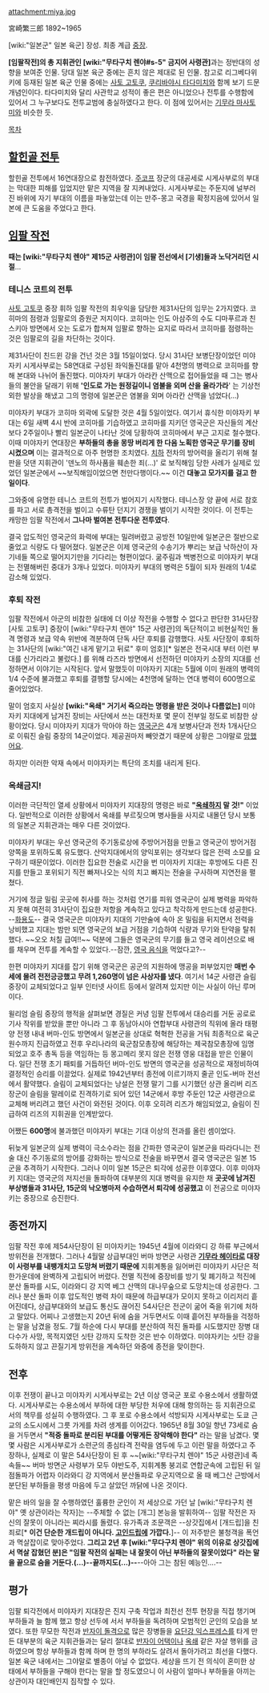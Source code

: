 attachment:miya.jpg

宮崎繁三郎
1892~1965

[wiki:"일본군" 일본 육군] 장성. 최종 계급 [[중장]]. 

'''[임팔작전]의 총 지휘관인 [wiki:"무타구치 렌야#s-5" 금지어 사령관]'''과는 정반대의 성향을 보여준 인물. 당대 일본 육군 중에는 흔치 않은 제대로 된 인물. 참고로 리그베다위키에 등재된 일본 육군 인물 중에는 [[사토 고토쿠]], [[쿠리바야시 타다미치]]와 함께 보기 드문 개념인이다. 타다미치와 달리 사관학교 성적이 좋은 편은 아니었으나 전투를 수행함에 있어서 그 누구보다도 전투교범에 충실하였다고 한다. 이 점에 있어서는 [[기무라 마사토미]]와 비슷한 듯.  

[[목차]]

== [[할힌골 전투]] ==
할힌골 전투에서 16연대장으로 참전하였다. [[주코프]] 장군의 대공세로 시게사부로의 부대는 막대한 피해를 입었지만 맡은 지역을 잘 지켜내었다. 시게사부로는 주둔지에 널부러진 바위에 자기 부대의 이름을 파놓았는데 이는 만주-몽고 국경을 확정지음에 있어서 일본에 큰 도움을 주었다고 한다. 

== [[임팔 작전]] == 
'''때는 [wiki:"무타구치 렌야" 제15군 사령관]이 임팔 전선에서 [기생]들과 노닥거리던 시절'''...

=== 테니스 코트의 전투 ===
[[사토 고토쿠]] 중장 휘하 임팔 작전의 최우익을 담당한 제31사단의 임무는 2가지였다. 코히마의 점령과 임팔로의 증원군 저지이다. 코히마는 인도 아삼주의 수도 디마푸르과 친스키아 방면에서 오는 도로가 합쳐져 임팔로 향하는 요지로 따라서 코히마를 점령하는 것은 임팔로의 길을 차단하는 것이다.

제31사단이 친드윈 강을 건넌 것은 3월 15일이었다. 당시 31사단 보병단장이었던 미야자키 시게사부로는 58연대로 구성된 좌익돌진대를 맡아 4천명의 병력으로 코히마를 향해 본대와 나뉘어 돌진했다. 미야자키 부대가 아라칸 산맥으로 접어들었을 때 그는 병사들의 불안을 달래기 위해 ''''인도로 가는 원정길이니 염불을 외며 산을 올라가라'''' 는 기상천외한 발상을 해냈고 그의 명령에 일본군은 염불을 외며 아라칸 산맥을 넘었다(...)

미야자키 부대가 코히마 외곽에 도달한 것은 4월 5일이었다. 여기서 휴식한 미야자키 부대는 6일 새벽 4시 반에 코히마를 기습하였고 코히마를 지키던 영국군은 자신들의 계산보다 2주일이나 빨리 일본군이 나타난 것에 당황하여 코히마에서 부근 고지로 철수했다. 이때 미야자키 연대장은 '''부하들의 총을 몽땅 버리게 한 다음 노획한 영국군 무기를 장비시켰으며''' 이는 결과적으로 아주 현명한 조치였다. [[치하]] 전차의 방어력을 올리기 위해 철판을 덧댄 지휘관이 '덴노의 하사품을 훼손한 죄(...)' 로 보직해임 당한 사례가 실제로 있었던 일본군에서 ~~보직해임이었으면 천만다행이다.~~ 이건 '''대놓고 모가지를 걸고 한 일이다'''.

그와중에 유명한 테니스 코트의 전투가 벌어지기 시작했다. 테니스장 양 끝에 서로 참호를 파고 서로 총격전을 벌이고 수류탄 던지기 경쟁을 벌이기 시작한 것이다. 이 전투는 캐망한 임팔 작전에서 '''그나마 벌여본 전투다운 전투였다'''.

결국 압도적인 영국군의 화력에 부대는 밀려버렸고 공방전 10일만에 일본군은 절반으로 줄었고 식량도 다 떨어졌다. 일본군은 이제 영국군의 수송기가 뿌리는 보급 낙하산이 자기네들 쪽으로 떨어지기만을 기다리는 형편이었다. 굶주림과 백병전으로 미야자키 부대는 전멸해버린 중대가 3개나 있었다. 미야자키 부대의 병력은 5월이 되자 원래의 1/4로 감소해 있었다.

=== 후퇴 작전 ===
임팔 작전에서 아군의 비참한 실태에 더 이상 작전을 수행할 수 없다고 판단한 31사단장 [사토 고토쿠] 중장이 [wiki:"무타구치 렌야" 15군 사령관]의 독단적이고 비현실적인 돌격 명령과 보급 약속 위반에 격분하여 단독 사단 후퇴를 감행했다. 사토 사단장이 후퇴하는 31사단의 [wiki:"여긴 내게 맡기고 뒤로" 후미 엄호][* 일본은 전국시대 부터 이런 부대를 신가리라고 불렀다.] 를 위해 라즈라 방면에서 선전하던 미야자키 소장의 지대를 선정하면서 이야기는 시작된다. 앞서 말했듯이 미야자키 지대는 5월에 이미 원래의 병력의 1/4 수준에 불과했고 후퇴를 결행할 당시에는 4천명에 달하는 연대 병력이 600명으로 줄어있었다.
 
말이 엄호지 사실상 '''[wiki:"옥쇄" 거기서 죽으라는 명령을 받은 것이나 다름없는]''' 미야자키 지대에게 남겨진 장비는 사단에서 쓰는 대전차포 몇 문이 전부일 정도로 비참한 상황이었다. 당시 미야자키 지대가 막아야 하는 [[영국군]]은 4개 보병사단과 전차 1개사단으로 이뤄진 슬림 중장의 14군이었다. 제공권마저 빼앗겼기 때문에 상황은 그야말로 [[망했어요]].

하지만 이러한 악재 속에서 미야자키는 특단의 조치를 내리게 된다.

=== '''옥쇄금지!''' === 
이러한 극단적인 열세 상황에서 미야자키 지대장의 명령은 바로 '''"[[옥쇄]]하지 말 것!"''' 이었다. 일반적으로 이러한 상황에서 옥쇄를 부르짖으며 병사들을 사지로 내몰던 당시 보통의 일본군 지휘관과는 매우 다른 것이었다.

미야자키 부대는 우선 영국군의 주기동로상에 주방어거점을 만들고 영국군이 방어거점 양쪽을 포위하도록 유도했다. 산악지대에서의 양익포위는 생각보다 많은 전력 소모를 요구하기 때문이었다. 이러한 집요한 전술로 시간을 번 미야자키 지대는 후방에도 다른 진지를 만들고 포위되기 직전 빠져나오는 식의 치고 빠지는 전술을 구사하며 지연전을 펼쳤다.
 
거기에 정글 밀림 곳곳에 취사를 하는 것처럼 연기를 피워 영국군이 실제 병력을 파악하지 못해 여전히 31사단이 집요한 저항을 계속하고 있다고 착각하게 만드는데 성공한다. --[[화용도]]-- 결국 영국군은 미야자키 지대의 기만술에 속아 온 밀림을 뒤지면서 전력을 낭비했고 지대는 밤만 되면 영국군의 보급 거점을 기습하여 식량과 무기와 탄약을 탈취했다. ~~오오 처칠 급여!!~~ 덕분에 그들은 영국군의 무기를 들고 영국 레이션으로 배를 채우며 전투를 계속할 수 있었다.--잠깐, [[영국 음식]]을 먹었다고?--

한편 미야자키 지대를 잡기 위해 영국군은 공군의 지원하에 맹공을 퍼부었지만 '''매번 수세에 몰려 전전긍긍했고 무려 1,260명이 넘은 사상자를 냈다'''. 여기서 14군 사령관 슬림 중장이 교체되었다고 일부 인터넷 사이트 등에서 알려져 있지만 이는 사실이 아닌 루머이다.

윌리엄 슬림 중장의 행적을 살펴보면 경질은 커녕 임팔 전투에서 대승리를 거둔 공로로 기사 작위를 받았을 뿐만 아니라 그 후 동남아시아 연합부대 사령관의 직위에 올라 태평양 전쟁 내내 버마-인도 방면에서 일본군을 상대로 혁혁한 전공을 거둬 최종적으로 육군 원수까지 진급하였고 전후 우리나라의 육군참모총장에 해당하는 제국참모총장에 임명되었고 호주 총독 등을 역임하는 등 몽고메리 못지 않은 전쟁 영웅 대접을 받은 인물이다. 일단 전쟁 초기 패퇴를 거듭하던 버마-인도 방면의 영국군을 성공적으로 재정비하여 결정적인 승리를 이끌었다. 실제로 1942년부터 종전에 이르기까지 줄곧 인도-버마 전선에서 활약했다. 슬림이 교체되었다는 낭설은 전쟁 말기 그를 시기했던 상관 올리버 리즈 장군이 슬림을 말레이로 진격하기로 되어 있던 14군에서 후방 주둔인 12군 사령관으로 교체해 버리려고 했던 사건이 와전된 것이다. 이후 오히려 리즈가 해임되었고, 슬림이 진급하여 리즈의 지휘권을 인계받았다.

어쨌든 '''600명'''에 불과했던 미야자키 부대는 기대 이상의 전과를 올린 셈이었다.

뒤늦게 일본군의 실제 병력이 극소수라는 점을 간파한 영국군이 일본군을 따라다니는 전술 대신 주기동로의 방어를 강화하는 방식으로 전술을 바꾸면서 결국 영국군은 일본 15군을 추격하기 시작한다. 그러나 이미 일본 15군은 퇴각에 성공한 이후였다. 이후 미야자키 지대는 영국군의 저지선을 돌파하여 대부분의 지대 병력을 유지한 채 '''곳곳에 남겨진 부상병들과 31사단, 15군의 낙오병마저 수습하면서 퇴각에 성공했고''' 이 전공으로 미야자키는 중장으로 승진한다.

== 종전까지 ==
임팔 작전 후에 제54사단장이 된 미야자키는 1945년 4월에 이라와디 강 하류 부근에서 방위전을 전개했다. 그러나 4월말 상급부대인 버마 방면군 사령관 '''[[기무라 헤이타로]] 대장이 사령부를 내팽개치고 도망쳐 버렸기 때문에''' 지휘계통을 잃어버린 미야자키 사단은 적 한가운데에 완벽하게 고립되어 버렸다. 전멸 직전에 중장비를 방기 및 폐기하고 적진에 분산 돌파를 시도, 이라와디 강 지역 베그 산맥의 대나무숲으로 도망치는데 성공한다. 그러나 분산 돌파 이후 압도적인 병력 차이 때문에 하급부대가 모이지 못하고 이리저리 흩어진데다, 상급부대와의 보급도 통신도 끊어진 54사단은 전군이 굶어 죽을 위기에 처하고 말았다. 어찌나 고생했는지 20년 뒤에 숨을 거두면서도 이때 흩어진 부하들을 걱정하는 말을 남겼을 정도. 7월 하순에 다시 부대를 분산하여 적진 돌파를 시도했지만 장병 대다수가 사망, 목적지였던 싯탄 강까지 도착한 것은 반수 이하였다. 미야자키는 싯탄 강을 도하하지 않고 끈질기게 방위전을 계속하던 와중에 종전을 맞이한다.

== 전후 ==
이후 전쟁이 끝나고 미야자키 시게사부로는 2년 이상 영국군 포로 수용소에서 생활하였다. 시게사부로는 수용소에서 부하에 대한 부당한 처우에 대해 항의하는 등 지휘관으로서의 책무를 성실히 수행하였다. 그 후 포로 수용소에서 석방되자 시게사부로는 도쿄 근교의 소도시에서 그릇 가게를 차려 생계를 이어갔다. 1965년 8월 30일 향년 73세로 숨을 거두면서 '''"적중 돌파로 분리된 부대를 어떻게든 장악해야 한다"''' 라는 말을 남겼다. 몇몇 사람은 시게사부로가 소련군의 종심타격 전략을 염두에 두고 이런 말을 하였다고 주장하나, 실제로 이 말은 54사단장이 된 후 ~~[wiki:"무타구치 렌야" 15군 사령관]네 족속들~~ 버마 방면군 사령부가 모두 야반도주, 지휘계통 붕괴로 연합군속에 고립된 뒤 일점돌파가 어렵자 이라와디 강 지역에서 분산돌파로 우군지역으로 올 때 베그산 근방에서 분단된 부하들을 평생 마음에 두고 살았던 까닭에 나온 것이다.

맡은 바의 일을 잘 수행하였던 훌륭한 군인이 저 세상으로 가던 날 [wiki:"무타구치 렌야" 옛 상관이라는 작자]는 --주체할 수 없는 [개그] 본능을 발휘하여-- 임팔 작전은 자신의 잘못이 아니라는 찌라시를 돌렸다. 유가족과 조문객은 --상갓집에서 [개드립]을 친 죄로[* '''이건 단순한 개드립이 아니다. [[고인드립]]에 가깝다.''']-- 이 저주받은 불청객을 폭언과 멱살잡이로 맞아주었다. 
'''그리고 2년 후 [wiki:"무다구치 렌야" 위의 이유로 상갓집에서 멱살 잡혔던 분]은 "임팔 작전의 실패는 내 잘못이 아닌 부하들의 잘못이었다" 라는 말을 끝으로 숨을 거둔다.(...)--끝까지도(...)--'''--아아 그는 참된 예능인....--

== 평가 == 
임팔 퇴각전에서 미야자키 지대장은 진지 구축 작업과 최전선 전투 현장을 직접 챙기며 부하들과 늘 함께 했고 항상 선두에 서서 부하들을 독려하며 모범적인 군인의 모습을 보였다. 또한 무모한 작전과 [[반자이 돌격]]으로 많은 장병들을 [[요단강 익스프레스]]를 타게 만든 대부분의 육군 지휘관들과는 달리 절대로 [[반자이 어택]]이나 [[옥쇄]] 같은 자살 행위를 금하였으며 항상 부하들과 함께 하며 한 명의 부하라도 살려서 돌아가려고 최선을 다했다. 일본 육군 내에서는 그야말로 별종이 아닐 수 없었다. 세상을 뜨기 전 의식이 혼미한 상태에서 부하들을 구해야 한다는 말을 할 정도였으니 이 사람이 얼마나 부하들을 아끼는 상관이자 대인배인지 짐작할 수 있다.
